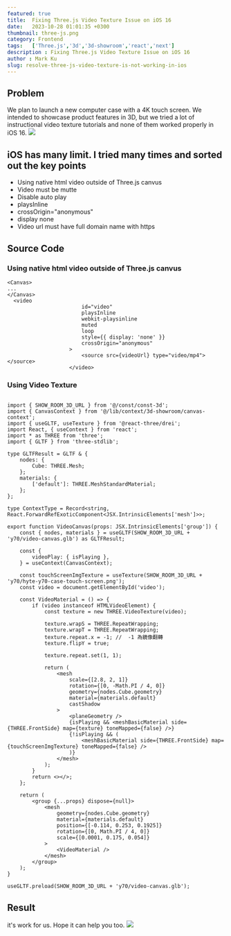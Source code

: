 ```yaml
---
featured: true
title:  Fixing Three.js Video Texture Issue on iOS 16
date:   2023-10-28 01:01:35 +0300
thumbnail: three-js.png
category: Frontend
tags:   ['Three.js','3d','3d-showroom','react','next']
description : Fixing Three.js Video Texture Issue on iOS 16
author : Mark Ku
slug: resolve-three-js-video-texture-is-not-working-in-ios
---
```

## Problem 
We plan to launch a new computer case with a 4K touch screen. We intended to showcase product features in 3D, but we tried a lot of instructional video texture tutorials and none of them worked properly in iOS 16.
![](1.png)  
## iOS has many limit. I tried many times and sorted out the key points
* Using native html video outside of Three.js canvus
* Video must be mutte
* Disable auto play 
* playsInline
* crossOrigin="anonymous"
* display none 
* Video url must have full domain name with https

## Source Code
### Using native html video outside of Three.js canvus
```
<Canvas>
...
</Canvas>
  <video
                        id="video"
                        playsInline
                        webkit-playsinline
                        muted
                        loop
                        style={{ display: 'none' }}
                        crossOrigin="anonymous"
                    >
                        <source src={videoUrl} type="video/mp4"></source>
                    </video>
```
### Using Video Texture 
```

import { SHOW_ROOM_3D_URL } from '@/const/const-3d';
import { CanvasContext } from '@/lib/context/3d-showroom/canvas-context';
import { useGLTF, useTexture } from '@react-three/drei';
import React, { useContext } from 'react';
import * as THREE from 'three';
import { GLTF } from 'three-stdlib';

type GLTFResult = GLTF & {
    nodes: {
        Cube: THREE.Mesh;
    };
    materials: {
        ['default']: THREE.MeshStandardMaterial;
    };
};

type ContextType = Record<string, React.ForwardRefExoticComponent<JSX.IntrinsicElements['mesh']>>;

export function VideoCanvas(props: JSX.IntrinsicElements['group']) {
    const { nodes, materials } = useGLTF(SHOW_ROOM_3D_URL + 'y70/video-canvas.glb') as GLTFResult;

    const {
        videoPlay: { isPlaying },
    } = useContext(CanvasContext);

    const touchScreenImgTexture = useTexture(SHOW_ROOM_3D_URL + 'y70/hyte-y70-case-touch-screen.png');
    const video = document.getElementById('video');

    const VideoMaterial = () => {
        if (video instanceof HTMLVideoElement) {
            const texture = new THREE.VideoTexture(video);

            texture.wrapS = THREE.RepeatWrapping;
            texture.wrapT = THREE.RepeatWrapping;
            texture.repeat.x = -1; //  -1 為鏡像翻轉
            texture.flipY = true;

            texture.repeat.set(1, 1);

            return (
                <mesh
                    scale={[2.8, 2, 1]}
                    rotation={[0, -Math.PI / 4, 0]}
                    geometry={nodes.Cube.geometry}
                    material={materials.default}
                    castShadow
                >
                    <planeGeometry />
                    {isPlaying && <meshBasicMaterial side={THREE.FrontSide} map={texture} toneMapped={false} />}
                    {!isPlaying && (
                        <meshBasicMaterial side={THREE.FrontSide} map={touchScreenImgTexture} toneMapped={false} />
                    )}
                </mesh>
            );
        }
        return <></>;
    };

    return (
        <group {...props} dispose={null}>
            <mesh
                geometry={nodes.Cube.geometry}
                material={materials.default}
                position={[-0.114, 0.253, 0.1925]}
                rotation={[0, Math.PI / 4, 0]}
                scale={[0.0001, 0.175, 0.054]}
            >
                <VideoMaterial />
            </mesh>
        </group>
    );
}

useGLTF.preload(SHOW_ROOM_3D_URL + 'y70/video-canvas.glb');
```

## Result 
it's work for us. Hope it can help you too.
![](2.png)  



